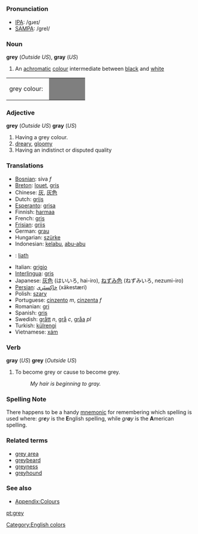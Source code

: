 =={{en}}==
===Pronunciation===
*[[w:IPA|IPA]]: /gɹeɪ/
*[[w:SAMPA|SAMPA]]: /greI/

===Noun===
'''grey''' (''Outside US''), '''gray''' (''US'') 

# An [[achromatic]] [[colour]] intermediate between [[black]] and [[white]]

<table><tr><td>grey colour: &nbsp;</td> 
<td bgcolor="#7F7F7F" width="80">&nbsp; </td></tr></table>

===Adjective===
'''grey''' (''Outside US'') '''gray''' (''US'')

# Having a grey colour.
# [[dreary]], [[gloomy]]
# Having an indistinct or disputed quality

===Translations===
* [[Bosnian]]: siva ''f''
* [[Breton]]: [[louet]], [[gris]]
* Chinese: [[灰]], [[灰色]]
* Dutch: [[grijs]]
* [[Esperanto]]: [[grisa]]
* Finnish: [[harmaa]]
* French: [[gris]]
* [[Frisian]]: [[griis]]
* German: [[grau]]
* Hungarian: [[szürke]]
* Indonesian: [[kelabu]], [[abu|abu-abu]]
* {{ga}}: [[liath]]
* Italian: [[grigio]]
* [[Interlingua]]: [[gris]]
* Japanese: [[灰色]] (はいいろ, hai-iro), [[ねずみ色]] (ねずみいろ, nezumi-iro)
* [[Persian]]: [[خاكِستَری]] (xākestæri)
* Polish: [[szary]]
* Portuguese: [[cinzento]] ''m'', [[cinzenta]] ''f''
* Romanian: [[gri]]
* Spanish: [[gris]]
* Swedish: [[grått]] ''n'', [[grå]] ''c'', [[gråa]] ''pl''
* Turkish: [[külrengi]]
* Vietnamese: [[xám]]

===Verb===
'''gray''' (''US'') '''grey''' (''Outside US'')

# To become grey or cause to become grey.
#: ''My hair is beginning to gray.''

===Spelling Note===
There happens to be a handy [[mnemonic]] for remembering which spelling is used where: ''gr'''e'''y'' is the '''E'''nglish spelling, while ''gr'''a'''y'' is the '''A'''merican spelling.

===Related terms===
*[[grey area]]
*[[greybeard]]
*[[greyness]]
*[[greyhound]]

===See also===
*[[Wiktionary_Appendix:Colours|Appendix:Colours]]
[[Category:English colors]]

[[pt:grey]]